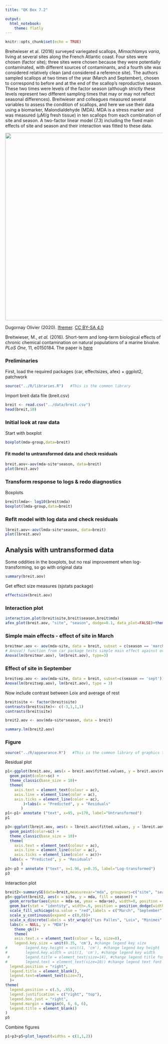 ```yaml
---
title: "QK Box 7.2"

output: 
  html_notebook:
    theme: flatly
---
```


```r
knitr::opts_chunk$set(echo = TRUE)
```

Breitwieser et al. (2016) surveyed variegated scallops, *Mimachlamys varia*, living at several sites along the French Atlantic coast. Four sites were chosen (factor site); three sites were chosen because they were potentially contaminated, with different sources of contaminants, and a fourth site was considered relatively clean (and considered a reference site). The authors sampled scallops at two times of the year (March and September), chosen to correspond to before and at the end of the scallop's reproductive season. These two times were levels of the factor season (although strictly these levels represent two different sampling times that may or may not reflect seasonal differences). Breitwieser and colleagues measured several variables to assess the condition of scallops, and here we use their data using a biomarker, Malondialdehyde (MDA). MDA is a stress marker and was measured (μM/g fresh tissue) in ten scallops from each combination of site and season. A two-factor linear model (7.3) including the fixed main effects of site and season and their interaction was fitted to these data.

![](../media/31146.jpg){width="600"}

Dugornay Olivier (2020). [Ifremer](https://image.ifremer.fr/data/00664/77619/). [CC BY-SA 4.0](https://creativecommons.org/licenses/by-sa/4.0){.uri}



Breitwieser, M., *et al.* (2016). Short-term and long-term biological effects of chronic chemical contamination on natural populations of a marine bivalve. *PLoS One*, 11, e0150184. The paper is [here](https://doi.org/10.1371/journal.pone.0150184)

### Preliminaries

First, load the required packages (car, effectsizes, afex) + ggplot2, patchwork

```r
source("../R/libraries.R")   #This is the common library
```

Import breit data file (breit.csv)

```r
breit <- read.csv("../data/breit.csv")
head(breit,10)
```

### Initial look at raw data

Start with boxplot

```r
boxplot(mda~group,data=breit)
```

#### Fit model to untransformed data and check residuals

```r
breit.aov<-aov(mda~site*season, data=breit)
plot(breit.aov)
```

### Transform response to logs & redo diagnostics

Boxplots

```r
breit$lmda<- log10(breit$mda) 
boxplot(lmda~group,data=breit)
```

### Refit model with log data and check residuals

```r
lbreit.aov<-aov(lmda~site*season, data=breit)
plot(lbreit.aov)
```

## Analysis with untransformed data

Some oddities in the boxplots, but no real improvement when log-transforming, so go with original data

```r
summary(breit.aov)
```

Get effect size measures (sjstats package)

```r
effectsize(breit.aov)
```

### Interaction plot

```r
interaction.plot(breit$site,breit$season,breit$mda)
afex_plot(breit.aov, "site", "season", dodge=0.1, data_plot=FALSE)+theme_light()
```

### Simple main effects - effect of site in March

```r
breitmar.aov <- aov(mda~site, data = breit, subset = c(season == 'march')) 
# Anova() function from car package tests simple main effect against original error term from 2 factor model 
Anova(lm(breitmar.aov), lm(breit.aov), type=3)
```

### Effect of site in September

```r
breitsep.aov <- aov(mda~site, data = breit, subset=c(season == 'sept')) 
Anova(lm(breitsep.aov), lm(breit.aov), type = 3)
```

Now include contrast between Loix and average of rest

```r
breit$site <- factor(breit$site)
contrasts(breit$site)<- c(-3,1,1,1)
contrasts(breit$site)

breit2.aov <- aov(mda~site*season, data = breit)

summary.lm(breit2.aov)
```

### Figure

```r
source("../R/appearance.R")   #This is the common library of graphics tweaks, defining the qk theme
```

Residual plot

```r
p1<-ggplot(breit.aov, aes(x = breit.aov$fitted.values, y = breit.aov$residuals)) +
  geom_point(color=sc) +
  theme_classic(base_size = 10)+
  theme(
    axis.text = element_text(colour = ac),
    axis.line = element_line(color = ac),
    axis.ticks = element_line(color = ac),
        )+labs(x = "Predicted", y = "Residuals"
       )
p1<-p1+ annotate ("text", x=95, y=170, label="Untransformed")
p1

```

```r
p3<-ggplot(lbreit.aov, aes(x = lbreit.aov$fitted.values, y = lbreit.aov$residuals)) +
  geom_point(color=sc) +
  theme_classic(base_size = 10)+
  theme(
    axis.text = element_text(colour = ac),
    axis.line = element_line(color = ac),
    axis.ticks = element_line(color = ac))+
  labs(x = "Predicted", y = "Residuals"
       )
p3<-p3 + annotate ("text", x=1.96, y=0.35, label="Log-transformed")
p3
```

Interaction plot

```r
breit2<-summarySE(data=breit,measurevar="mda", groupvars=c("site", "season"))
p5<-ggplot(breit2, aes(x = site, y = mda, fill = season)) +
  geom_errorbar(aes(ymin = mda-se, ymax = mda+se), width=0, position = position_dodge(width=0.6)) +
  geom_bar(stat = "identity", width=.6, position = position_dodge(width=0.6), color=lc) +
  scale_fill_uchicago(na.value = "red",labels = c("March", "September"))+
  scale_y_continuous(expand = c(0,0))+
  scale_x_discrete(labels = str_wrap(c("Les Palles", "Loix", "Minimes", "Port Neuf"), width = 7))+
  labs(x = NULL, y = "MDA")+
    theme_qk()+
    theme(
    axis.text.x = element_text(colour = lc, size=8),
    legend.key.size = unit(0.35, 'cm'), #change legend key size
#        legend.key.height = unit(1, 'cm'), #change legend key height
#        legend.key.width = unit(1, 'cm'), #change legend key width
 #       legend.title = element_text(size=14), #change legend title font size
#        legend.text = element_text(size=10)) #change legend text font size
  legend.position = "right",
  legend.title = element_blank(),
  legend.text=element_text(size=7),
  )+
theme(
  legend.position = c(.5, .95),
  legend.justification = c("right", "top"),
  legend.box.just = "right",
  legend.margin = margin(6, 6, 6, 6),
  legend.title = element_blank()
)
p5
```

Combine figures

```r
p1+p3+p5+plot_layout(widths = c(1,1,2))
```
